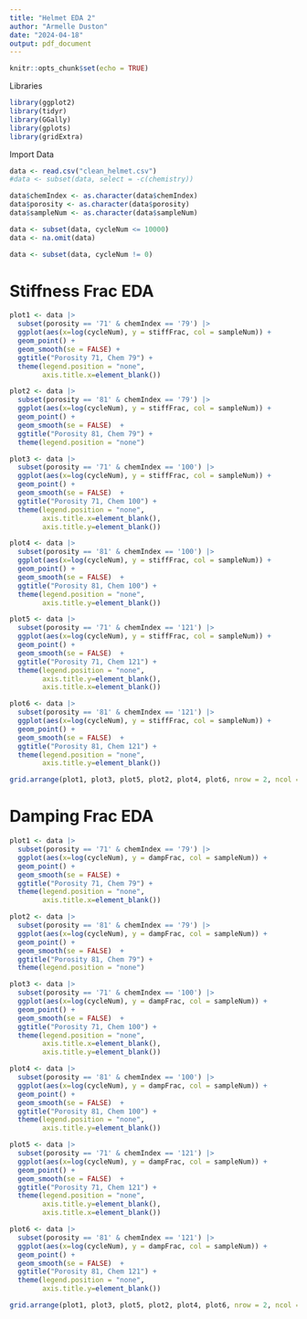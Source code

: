 ---
title: "Helmet EDA 2"
author: "Armelle Duston"
date: "2024-04-18"
output: pdf_document
---

```{r setup, include=FALSE}
knitr::opts_chunk$set(echo = TRUE)
```

Libraries
```{r}
library(ggplot2)
library(tidyr)
library(GGally)
library(gplots)
library(gridExtra)
```

Import Data
```{r}
data <- read.csv("clean_helmet.csv")
#data <- subset(data, select = -c(chemistry))

data$chemIndex <- as.character(data$chemIndex)
data$porosity <- as.character(data$porosity)
data$sampleNum <- as.character(data$sampleNum)

data <- subset(data, cycleNum <= 10000)
data <- na.omit(data)

data <- subset(data, cycleNum != 0)
```


# Stiffness Frac EDA
```{r}

plot1 <- data |>
  subset(porosity == '71' & chemIndex == '79') |>
  ggplot(aes(x=log(cycleNum), y = stiffFrac, col = sampleNum)) +
  geom_point() +
  geom_smooth(se = FALSE) + 
  ggtitle("Porosity 71, Chem 79") + 
  theme(legend.position = "none",
        axis.title.x=element_blank()) 

plot2 <- data |>
  subset(porosity == '81' & chemIndex == '79') |>
  ggplot(aes(x=log(cycleNum), y = stiffFrac, col = sampleNum)) +
  geom_point() +
  geom_smooth(se = FALSE)  + 
  ggtitle("Porosity 81, Chem 79") + 
  theme(legend.position = "none")

plot3 <- data |>
  subset(porosity == '71' & chemIndex == '100') |>
  ggplot(aes(x=log(cycleNum), y = stiffFrac, col = sampleNum)) +
  geom_point() +
  geom_smooth(se = FALSE)  + 
  ggtitle("Porosity 71, Chem 100") +
  theme(legend.position = "none",
        axis.title.x=element_blank(),
        axis.title.y=element_blank())

plot4 <- data |>
  subset(porosity == '81' & chemIndex == '100') |>
  ggplot(aes(x=log(cycleNum), y = stiffFrac, col = sampleNum)) +
  geom_point() +
  geom_smooth(se = FALSE)  + 
  ggtitle("Porosity 81, Chem 100") +
  theme(legend.position = "none",
        axis.title.y=element_blank())

plot5 <- data |>
  subset(porosity == '71' & chemIndex == '121') |>
  ggplot(aes(x=log(cycleNum), y = stiffFrac, col = sampleNum)) +
  geom_point() +
  geom_smooth(se = FALSE)  + 
  ggtitle("Porosity 71, Chem 121") +
  theme(legend.position = "none",
        axis.title.y=element_blank(),
        axis.title.x=element_blank())

plot6 <- data |>
  subset(porosity == '81' & chemIndex == '121') |>
  ggplot(aes(x=log(cycleNum), y = stiffFrac, col = sampleNum)) +
  geom_point() +
  geom_smooth(se = FALSE)  + 
  ggtitle("Porosity 81, Chem 121") +
  theme(legend.position = "none",
        axis.title.y=element_blank())

grid.arrange(plot1, plot3, plot5, plot2, plot4, plot6, nrow = 2, ncol = 3)

```


# Damping Frac EDA
```{r}

plot1 <- data |>
  subset(porosity == '71' & chemIndex == '79') |>
  ggplot(aes(x=log(cycleNum), y = dampFrac, col = sampleNum)) +
  geom_point() +
  geom_smooth(se = FALSE) + 
  ggtitle("Porosity 71, Chem 79") + 
  theme(legend.position = "none",
        axis.title.x=element_blank()) 

plot2 <- data |>
  subset(porosity == '81' & chemIndex == '79') |>
  ggplot(aes(x=log(cycleNum), y = dampFrac, col = sampleNum)) +
  geom_point() +
  geom_smooth(se = FALSE)  + 
  ggtitle("Porosity 81, Chem 79") + 
  theme(legend.position = "none")

plot3 <- data |>
  subset(porosity == '71' & chemIndex == '100') |>
  ggplot(aes(x=log(cycleNum), y = dampFrac, col = sampleNum)) +
  geom_point() +
  geom_smooth(se = FALSE)  + 
  ggtitle("Porosity 71, Chem 100") +
  theme(legend.position = "none",
        axis.title.x=element_blank(),
        axis.title.y=element_blank())

plot4 <- data |>
  subset(porosity == '81' & chemIndex == '100') |>
  ggplot(aes(x=log(cycleNum), y = dampFrac, col = sampleNum)) +
  geom_point() +
  geom_smooth(se = FALSE)  + 
  ggtitle("Porosity 81, Chem 100") +
  theme(legend.position = "none",
        axis.title.y=element_blank())

plot5 <- data |>
  subset(porosity == '71' & chemIndex == '121') |>
  ggplot(aes(x=log(cycleNum), y = dampFrac, col = sampleNum)) +
  geom_point() +
  geom_smooth(se = FALSE)  + 
  ggtitle("Porosity 71, Chem 121") +
  theme(legend.position = "none",
        axis.title.y=element_blank(),
        axis.title.x=element_blank())

plot6 <- data |>
  subset(porosity == '81' & chemIndex == '121') |>
  ggplot(aes(x=log(cycleNum), y = dampFrac, col = sampleNum)) +
  geom_point() +
  geom_smooth(se = FALSE)  + 
  ggtitle("Porosity 81, Chem 121") +
  theme(legend.position = "none",
        axis.title.y=element_blank())

grid.arrange(plot1, plot3, plot5, plot2, plot4, plot6, nrow = 2, ncol = 3)

```


